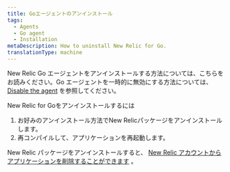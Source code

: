 ```yaml
---
title: Goエージェントのアンインストール
tags:
  - Agents
  - Go agent
  - Installation
metaDescription: How to uninstall New Relic for Go.
translationType: machine
---
```


New Relic Go エージェントをアンインストールする方法については、こちらをお読みください。Go エージェントを一時的に無効にする方法については、 [Disable the agent](/docs/agents/manage-apm-agents/installation/disable-apm-agent#go) を参照してください。

New Relic for Goをアンインストールするには

1. お好みのアンインストール方法でNew Relicパッケージをアンインストールします。
2. 再コンパイルして、アプリケーションを再起動します。

New Relic パッケージをアンインストールすると、 [New Relic アカウントからアプリケーションを削除することができます](/docs/apm/new-relic-apm/maintenance/remove-applications-from-new-relic-ui) 。